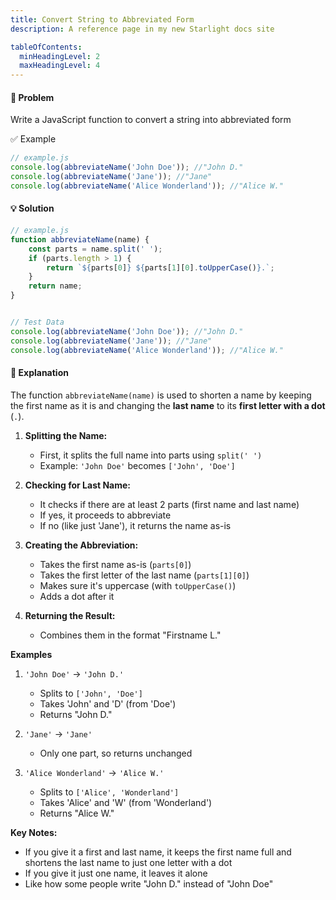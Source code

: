 ```yaml
---
title: Convert String to Abbreviated Form
description: A reference page in my new Starlight docs site

tableOfContents:
  minHeadingLevel: 2
  maxHeadingLevel: 4
---
```


#### 🧠 Problem

Write a JavaScript function to convert a string into abbreviated form

✅ Example

```js
// example.js
console.log(abbreviateName('John Doe')); //"John D."
console.log(abbreviateName('Jane')); //"Jane"
console.log(abbreviateName('Alice Wonderland')); //"Alice W."
```

#### 💡 Solution

```js
// example.js
function abbreviateName(name) {
    const parts = name.split(' ');
    if (parts.length > 1) {
        return `${parts[0]} ${parts[1][0].toUpperCase()}.`;
    }
    return name;
}


// Test Data
console.log(abbreviateName('John Doe')); //"John D."
console.log(abbreviateName('Jane')); //"Jane"
console.log(abbreviateName('Alice Wonderland')); //"Alice W."
```

#### 📘 Explanation

The function `abbreviateName(name)` is used to shorten a name by keeping the first name as it is and changing the **last name** to its **first letter with a dot** (`.`).

1. **Splitting the Name:**
	- First, it splits the full name into parts using `split(' ')`
	- Example: `'John Doe'` becomes `['John', 'Doe']`

2. **Checking for Last Name:**
	- It checks if there are at least 2 parts (first name and last name)
	- If yes, it proceeds to abbreviate
	- If no (like just 'Jane'), it returns the name as-is

3. **Creating the Abbreviation:**
	- Takes the first name as-is (`parts[0]`)
	- Takes the first letter of the last name (`parts[1][0]`)
	- Makes sure it's uppercase (with `toUpperCase()`)
	- Adds a dot after it

4. **Returning the Result:**
	- Combines them in the format "Firstname L."


**Examples**

1. `'John Doe'` → `'John D.'`


	- Splits to `['John', 'Doe']`
	- Takes 'John' and 'D' (from 'Doe')
	- Returns "John D."

2. `'Jane'` → `'Jane'`

	- Only one part, so returns unchanged

3. `'Alice Wonderland'` → `'Alice W.'`

	- Splits to `['Alice', 'Wonderland']`
	- Takes 'Alice' and 'W' (from 'Wonderland')
	-	Returns "Alice W."


**Key Notes:**

- If you give it a first and last name, it keeps the first name full and shortens the last name to just one letter with a dot
- If you give it just one name, it leaves it alone
- Like how some people write "John D." instead of "John Doe"





